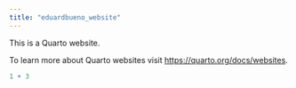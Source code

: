```yaml
---
title: "eduardbueno_website"
---
```


This is a Quarto website.

To learn more about Quarto websites visit <https://quarto.org/docs/websites>.

```r
1 + 3
```
